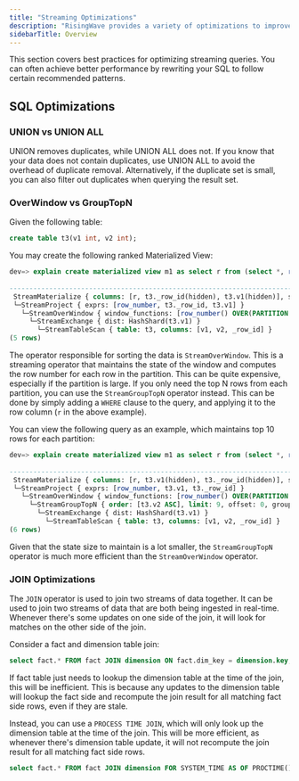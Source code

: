 ```yaml
---
title: "Streaming Optimizations"
description: "RisingWave provides a variety of optimizations to improve the performance of streaming queries."
sidebarTitle: Overview
---
```


This section covers best practices for optimizing streaming queries.
You can often achieve better performance by rewriting your SQL to follow certain recommended patterns.

## SQL Optimizations

### UNION vs UNION ALL

UNION removes duplicates, while UNION ALL does not.
If you know that your data does not contain duplicates, use UNION ALL to avoid the overhead of duplicate removal.
Alternatively, if the duplicate set is small, you can also filter out duplicates when querying the result set.

### OverWindow vs GroupTopN

Given the following table:
```sql
create table t3(v1 int, v2 int);
```

You may create the following ranked Materialized View:
```sql
dev=> explain create materialized view m1 as select r from (select *, row_number() over (PARTITION BY v1 order by v2) r from t3);
                                                                          QUERY PLAN
---------------------------------------------------------------------------------------------------------------------------------------------------------------
 StreamMaterialize { columns: [r, t3._row_id(hidden), t3.v1(hidden)], stream_key: [t3._row_id, t3.v1], pk_columns: [t3._row_id, t3.v1], pk_conflict: NoCheck }
 └─StreamProject { exprs: [row_number, t3._row_id, t3.v1] }
   └─StreamOverWindow { window_functions: [row_number() OVER(PARTITION BY t3.v1 ORDER BY t3.v2 ASC ROWS BETWEEN UNBOUNDED PRECEDING AND CURRENT ROW)] }
     └─StreamExchange { dist: HashShard(t3.v1) }
       └─StreamTableScan { table: t3, columns: [v1, v2, _row_id] }
(5 rows)
```

The operator responsible for sorting the data is `StreamOverWindow`. This is a streaming operator that maintains the state of the window and computes the row number for each row in the partition.
This can be quite expensive, especially if the partition is large.
If you only need the top N rows from each partition, you can use the `StreamGroupTopN` operator instead.
This can be done by simply adding a `WHERE` clause to the query, and applying it to the row column (`r` in the above example).

You can view the following query as an example, which maintains top 10 rows for each partition:
```sql
dev=> explain create materialized view m1 as select r from (select *, row_number() over (PARTITION BY v1 order by v2) r from t3) where r < 10;
                                                                          QUERY PLAN
---------------------------------------------------------------------------------------------------------------------------------------------------------------
 StreamMaterialize { columns: [r, t3.v1(hidden), t3._row_id(hidden)], stream_key: [t3.v1, t3._row_id], pk_columns: [t3.v1, t3._row_id], pk_conflict: NoCheck }
 └─StreamProject { exprs: [row_number, t3.v1, t3._row_id] }
   └─StreamOverWindow { window_functions: [row_number() OVER(PARTITION BY t3.v1 ORDER BY t3.v2 ASC ROWS BETWEEN UNBOUNDED PRECEDING AND CURRENT ROW)] }
     └─StreamGroupTopN { order: [t3.v2 ASC], limit: 9, offset: 0, group_key: [t3.v1] }
       └─StreamExchange { dist: HashShard(t3.v1) }
         └─StreamTableScan { table: t3, columns: [v1, v2, _row_id] }
(6 rows)
```

Given that the state size to maintain is a lot smaller, the `StreamGroupTopN` operator is much more efficient than the `StreamOverWindow` operator.

### JOIN Optimizations

The `JOIN` operator is used to join two streams of data together. It can be used to join two streams of data that are both being ingested in real-time.
Whenever there's some updates on one side of the join, it will look for matches on the other side of the join.

Consider a fact and dimension table join:
```sql
select fact.* FROM fact JOIN dimension ON fact.dim_key = dimension.key;
```
If fact table just needs to lookup the dimension table at the time of the join, this will be inefficient.
This is because any updates to the dimension table will lookup the fact side and recompute the join result for
all matching fact side rows, even if they are stale.

Instead, you can use a `PROCESS TIME JOIN`, which will only look up the dimension table at the time of the join.
This will be more efficient, as whenever there's dimension table update,
it will not recompute the join result for all matching fact side rows.
```sql
select fact.* FROM fact JOIN dimension FOR SYSTEM_TIME AS OF PROCTIME() ON fact.dim_key = dimension.key;
```